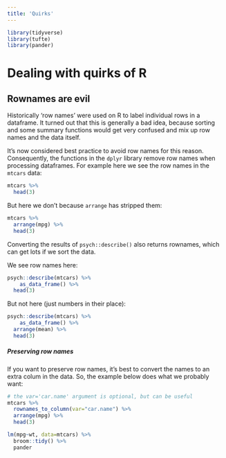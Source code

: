 ```yaml
---
title: 'Quirks'
---
```



```r
library(tidyverse)
library(tufte)
library(pander)
```



# Dealing with quirks of R {#quirks}


## Rownames are evil {- #rownames}


Historically 'row names' were used on R to label individual rows in a dataframe. It turned out that this is generally a bad idea, because sorting and some summary functions would get very confused and mix up row names and the data itself.

It's now considered best practice to avoid row names for this reason.  Consequently, the functions in the `dplyr` library remove row names when processing dataframes.  For example here we see the row names in the `mtcars` data:

```r
mtcars %>%
  head(3)
```

But here we don't because `arrange` has stripped them:

```r
mtcars %>%
  arrange(mpg) %>%
  head(3)
```

Converting the results of `psych::describe()` also returns rownames, which can get lots if we sort the data.

We see row names here:

```r
psych::describe(mtcars) %>%
	as_data_frame() %>% 
  head(3)
```

But not here (just numbers in their place):

```r
psych::describe(mtcars) %>%
	as_data_frame() %>% 
  arrange(mean) %>% 
  head(3)
```


##### Preserving row names {-}


If you want to preserve row names, it's best to convert the names to an extra colum in the data. So, the example below does what we probably want:

```r
# the var='car.name' argument is optional, but can be useful
mtcars %>%
  rownames_to_column(var="car.name") %>%
  arrange(mpg) %>%
  head(3)
```


<!-- TODO ADD THIS BACK WHEN THIS BUG FIXED: https://github.com/tidyverse/broom/issues/231 -->

<!-- Another good way of preserving row names when converting R objects to dataframes is to use the `broom` library. Its `tidy()` function often does something sensible to convert an object to a dataframe, and has other benefits too, like extracting the relevant parts of the output, and naming columns consistently. -->

<!-- Some example of `broom` in action: -->

<!-- ```{r} -->
<!-- psych::describe(mtcars, fast=T) %>% as_data_frame() -->
<!--   broom::tidy() %>%  -->
<!--   pander -->



<!--   select(column, mean, sd, n) %>%  -->
<!--   head(3) %>%  -->
<!--   pander -->


<!-- ``` -->



```r
lm(mpg~wt, data=mtcars) %>% 
  broom::tidy() %>% 
  pander
```



